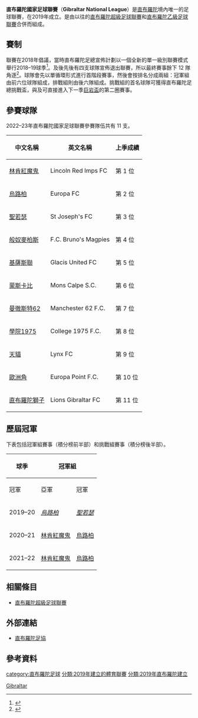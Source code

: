 {{Infobox football league
| name             = 直布羅陀國家足球聯賽
| image            = 
| pixels           = 
| country          = 直布羅陀
| confed           = [[歐洲足球協會聯盟|UEFA]]（[[歐洲|歐洲]]）
| founded          = {{Start date and age|2019}}
| teams            = 12 隊
| level            = 第 1 級
| domest_cup       = [[巨岩盃|巨岩盃]]
| confed_cup       = [[歐洲聯賽冠軍盃|歐洲聯賽冠軍盃]]<br /> [[歐霸盃|歐霸盃]]<br /> [[歐洲協會聯賽|歐洲協會聯賽]]
| season           = 2021–22
| champions        = [[林肯紅魔鬼足球會|林肯紅魔鬼]]（第 2 次）
| most_champs      = [[林肯紅魔鬼足球會|林肯紅魔鬼]]（2 次）
| website          = [http://www.gibraltarfa.com/ 官方網站]
}}

'''直布羅陀國家足球聯賽'''（'''Gibraltar National League'''）是[[直布羅陀|直布羅陀]]境內唯一的足球聯賽，在2019年成立。是由以往的[[直布羅陀超級足球聯賽|直布羅陀超級足球聯賽]]和[[直布羅陀乙級足球聯賽|直布羅陀乙級足球聯賽]]合併而組成。

== 賽制 ==
聯賽在2018年倡議，當時直布羅陀足總宣佈計劃以一個全新的單一級別聯賽模式舉行2018–19球季<ref>{{cite web |url=https://www.gibraltarfa.com/uploads/documents/gibraltar-fa-league-rules-season-2018-2019.pdf |title=Senior League Rules |publisher=GFA |accessdate=2019年4月13日 |archive-date=2019年4月14日 |archive-url=https://web.archive.org/web/20190414003723/https://www.gibraltarfa.com/uploads/documents/gibraltar-fa-league-rules-season-2018-2019.pdf |dead-url=yes }}</ref>。及後先後有四支球隊宣佈退出聯賽，所以最終賽事餘下 12 隊角逐<ref>{{Cite web|url=https://www.gibraltarfa.com/news/fc-olympique-expelled-from-all-gfa-competitions-100|title=FC Olympique expelled from all GFA competitions.|website=Gibraltar Football Association|language=en|access-date=2019-10-04|archive-date=2020-09-21|archive-url=https://web.archive.org/web/20200921153512/https://www.gibraltarfa.com/news/fc-olympique-expelled-from-all-gfa-competitions-100|dead-url=no}}</ref>。球隊會先以單循環形式進行首階段賽事，然後會按排名分成兩組：冠軍組由前六位球隊組成，排戰組則由後六隊組成。挑戰組的首名球隊可獲得直布羅陀足總挑戰盃，與及可直接進入下一季[[巨岩盃|巨岩盃]]的第二圈賽事。

== 參賽球隊 ==
2022–23年直布羅陀國家足球聯賽參賽隊伍共有 11 支。

{| class="wikitable" style=font-size:100%
|-
!中文名稱
!英文名稱
!上季成績
|-
|[[林肯紅魔鬼足球會|林肯紅魔鬼]] || Lincoln Red Imps FC || 第 1 位
|-
|[[烏路柏足球會|烏路柏]] || Europa FC || 第 2 位
|-
|[[聖若瑟足球會|聖若瑟]] || St Joseph's FC || 第 3 位
|-
|[[般奴麥柏斯足球會|般奴麥柏斯]] || F.C. Bruno's Magpies || 第 4 位
|-
|[[基薩斯聯足球會|基薩斯聯]] || Glacis United FC || 第 5 位
|-
|[[蒙斯卡比體育會|蒙斯卡比]] || Mons Calpe S.C. || 第 6 位
|-
|[[曼徹斯特62足球會|曼徹斯特62]] || Manchester 62 F.C. || 第 7 位
|-
|[[學院1975足球會|學院1975]] || College 1975 F.C. || 第 8 位
|-
|[[天貓足球會|天貓]] || Lynx FC || 第 9 位
|-
|[[歐洲角足球會|歐洲角]] || Europa Point F.C. || 第 10 位
|-
|[[直布羅陀獅子足球會|直布羅陀獅子]] || Lions Gibraltar FC || 第 11 位
|}

== 歷屆冠軍 ==
下表包括冠軍組賽事（積分榜前半部）和挑戰組賽事（積分榜後半部）。

{|class="wikitable"
!rowspan=2|球季
!colspan=2|冠軍組
!colspan=2|挑戰組
|-
!冠軍
!亞軍
!冠軍
!亞軍
|-
| 2019–20{{efn|球季受[[2019冠狀病毒病直布羅陀疫情|2019冠狀病毒病大流行]]影響而中斷，沒有頒發任何獎項。列表中顯示的為賽事中斷前的最後排名。}}
| ''[[烏路柏足球會|烏路柏]]'' || ''[[聖若瑟足球會|聖若瑟]]''
| ''[[蒙斯卡比體育會|蒙斯卡比]]'' || ''[[歐洲角足球會|歐洲角]]''
|-
| 2020–21
| [[林肯紅魔鬼足球會|林肯紅魔鬼]] || [[烏路柏足球會|烏路柏]]
| [[般奴麥柏斯足球會|般奴麥柏斯]] || [[基薩斯聯足球會|基薩斯聯]]
|-
| 2021–22
| [[林肯紅魔鬼足球會|林肯紅魔鬼]] || [[烏路柏足球會|烏路柏]]
| [[曼徹斯特62足球會|曼徹斯特62]] || [[學院1975足球會|學院1975]]
|}
{{notelist}}

== 相關條目 ==
*[[直布羅陀超級足球聯賽|直布羅陀超級足球聯賽]]

== 外部連結 ==
*[http://www.gibraltarfa.com/ 直布羅陀足協] {{Wayback|url=http://www.gibraltarfa.com/ |date=20160519082903 }}

== 參考資料 ==
{{reflist|2}}

{{歐洲頂級足球聯賽}}

[[category:直布羅陀足球|category:直布羅陀足球]]
[[Category:歐洲頂級足球聯賽|Gibraltar]]
[[分類:2019年建立的體育聯賽|分類:2019年建立的體育聯賽]]
[[分類:2019年直布羅陀建立|分類:2019年直布羅陀建立]]